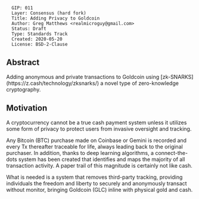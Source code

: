 <pre>
  GIP: 011
  Layer: Consensus (hard fork)
  Title: Adding Privacy to Goldcoin
  Author: Greg Matthews <realmicroguy@gmail.com>
  Status: Draft
  Type: Standards Track
  Created: 2020-05-20
  License: BSD-2-Clause
</pre>

==Abstract==

Adding anonymous and private transactions to Goldcoin using [zk-SNARKS](https://z.cash/technology/zksnarks/) a novel type of zero-knowledge cryptography.

==Motivation==

A cryptocurrency cannot be a true cash payment system unless it utilizes some form of privacy to protect users from invasive oversight and tracking.

Any Bitcoin (BTC) purchase made on Coinbase or Gemini is recorded and every Tx thereafter traceable for life, always leading back to the original purchaser. In addition, thanks to deep learning algorithms, a connect-the-dots system has been created that identifies and maps the majority of all transaction activity. A paper trail of this magnitude is certainly not like cash.

What is needed is a system that removes third-party tracking, providing individuals the freedom and liberty to securely and anonymously transact without monitor, bringing Goldcoin (GLC) inline with physical gold and cash.
